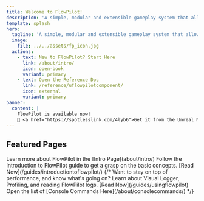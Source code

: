 ```yaml
---
title: Welcome to FlowPilot!
description: 'A simple, modular and extensible gameplay system that allows fast data-driven gameplay flow creation for Unreal Engine 5'
template: splash
hero:
  tagline: 'A simple, modular and extensible gameplay system that allows fast data-driven gameplay flow creation for Unreal Engine 5'
  image:
    file: ../../assets/fp_icon.jpg
  actions:
    - text: New to FlowPilot? Start Here
      link: /about/intro/
      icon: open-book
      variant: primary
    - text: Open the Reference Doc
      link: /reference/uflowpilotcomponent/
      icon: external
	  variant: primary
banner:
  content: |
    FlowPilot is available now!
    🏪 <a href="https://spotlesslink.com/4lyb6">Get it from the Unreal Marketplace</a> 🎉
---
```



<CardGrid>
	<LinkCard title="Unreal Marketplace" icon="rocket" href="https://spotlesslink.com/4lyb6" />
	<LinkCard title="Discord Support" href="https://discord.gg/sF9KjZ9qqj" />
</CardGrid>

## Featured Pages
<CardGrid>
	<Card title="About FlowPilot" icon="rocket">
		Learn more about FlowPilot in the 
		[Intro Page](about/intro/)
	</Card>
	<Card title="Introduction to FlowPilot" icon="add-document">
		Follow the Introduction to FlowPilot guide to get a grasp on the basic concepts.
		[Read Now](/guides/introductiontoflowpilot/)
	</Card>
	{/* <Card title="Debugging! Lets dive in" icon="setting">
		Want to stay on top of performance, and know what's going on? Learn about Visual Logger, Profiling, and reading FlowPilot logs.
		[Read Now](/guides/usingflowpilot)
	</Card>
	<Card title="Console Commands Reference" icon="setting">
		Open the list of [Console Commands Here](/about/consolecommands/)
	</Card> */}
</CardGrid>
